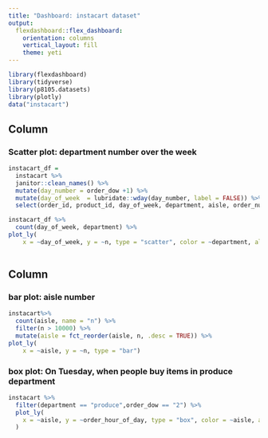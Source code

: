 ```yaml
---
title: "Dashboard: instacart dataset"
output: 
  flexdashboard::flex_dashboard:
    orientation: columns
    vertical_layout: fill
    theme: yeti
---
```


```r
library(flexdashboard)
library(tidyverse)
library(p8105.datasets)
library(plotly)
data("instacart")
```

Column {data-width=650}
-----------------------------------------------------------------------

### Scatter plot: department number over the week

```r
instacart_df = 
  instacart %>% 
  janitor::clean_names() %>% 
  mutate(day_number = order_dow +1) %>% 
  mutate(day_of_week  = lubridate::wday(day_number, label = FALSE)) %>% 
  select(order_id, product_id, day_of_week, department, aisle, order_number)

instacart_df %>%  
  count(day_of_week, department) %>% 
plot_ly(
    x = ~day_of_week, y = ~n, type = "scatter", color = ~department, alpha = 0.5, colors = "viridis")
  
```

Column {data-width=350}
-----------------------------------------------------------------------

### bar plot: aisle number

```r
instacart%>%
  count(aisle, name = "n") %>%
  filter(n > 10000) %>% 
  mutate(aisle = fct_reorder(aisle, n, .desc = TRUE)) %>% 
plot_ly(
    x = ~aisle, y = ~n, type = "bar")
```

### box plot: On Tuesday, when people buy items in produce department

```r
instacart %>% 
  filter(department == "produce",order_dow == "2") %>%
  plot_ly(
    x = ~aisle, y = ~order_hour_of_day, type = "box", color = ~aisle, alpha = .5
  )
```


